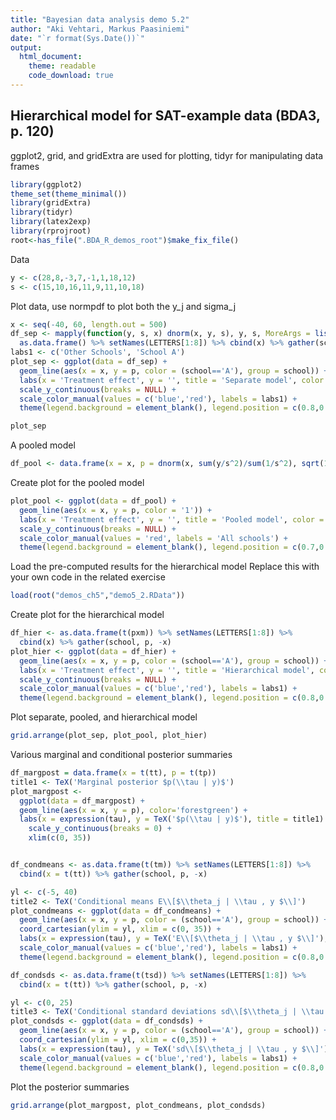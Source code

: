 ```yaml
---
title: "Bayesian data analysis demo 5.2"
author: "Aki Vehtari, Markus Paasiniemi"
date: "`r format(Sys.Date())`"
output:
  html_document:
    theme: readable
    code_download: true
---
```

## Hierarchical model for SAT-example data (BDA3, p. 120)

ggplot2, grid, and gridExtra are used for plotting, tidyr for
manipulating data frames

```r
library(ggplot2)
theme_set(theme_minimal())
library(gridExtra)
library(tidyr)
library(latex2exp)
library(rprojroot)
root<-has_file(".BDA_R_demos_root")$make_fix_file()
```

Data 

```r
y <- c(28,8,-3,7,-1,1,18,12)
s <- c(15,10,16,11,9,11,10,18)
```

Plot data, use normpdf to plot both the y_j and sigma_j

```r
x <- seq(-40, 60, length.out = 500)
df_sep <- mapply(function(y, s, x) dnorm(x, y, s), y, s, MoreArgs = list(x = x)) %>%
  as.data.frame() %>% setNames(LETTERS[1:8]) %>% cbind(x) %>% gather(school, p, -x)
labs1 <- c('Other Schools', 'School A')
plot_sep <- ggplot(data = df_sep) +
  geom_line(aes(x = x, y = p, color = (school=='A'), group = school)) +
  labs(x = 'Treatment effect', y = '', title = 'Separate model', color = '') +
  scale_y_continuous(breaks = NULL) +
  scale_color_manual(values = c('blue','red'), labels = labs1) +
  theme(legend.background = element_blank(), legend.position = c(0.8,0.9))
```
```r
plot_sep
```

A pooled model

```r
df_pool <- data.frame(x = x, p = dnorm(x, sum(y/s^2)/sum(1/s^2), sqrt(1/sum(1/s^2))))
```

Create plot for the pooled model

```r
plot_pool <- ggplot(data = df_pool) +
  geom_line(aes(x = x, y = p, color = '1')) +
  labs(x = 'Treatment effect', y = '', title = 'Pooled model', color = '') +
  scale_y_continuous(breaks = NULL) +
  scale_color_manual(values = 'red', labels = 'All schools') +
  theme(legend.background = element_blank(), legend.position = c(0.7,0.9))
```

Load the pre-computed results for the hierarchical model
Replace this with your own code in the related exercise

```r
load(root("demos_ch5","demo5_2.RData"))
```

Create plot for the hierarchical model

```r
df_hier <- as.data.frame(t(pxm)) %>% setNames(LETTERS[1:8]) %>%
  cbind(x) %>% gather(school, p, -x)
plot_hier <- ggplot(data = df_hier) +
  geom_line(aes(x = x, y = p, color = (school=='A'), group = school)) +
  labs(x = 'Treatment effect', y = '', title = 'Hierarchical model', color = '') +
  scale_y_continuous(breaks = NULL) +
  scale_color_manual(values = c('blue','red'), labels = labs1) +
  theme(legend.background = element_blank(), legend.position = c(0.8,0.9))
```

Plot separate, pooled, and hierarchical model

```r
grid.arrange(plot_sep, plot_pool, plot_hier)
```

Various marginal and conditional posterior summaries

```r
df_margpost = data.frame(x = t(tt), p = t(tp))
title1 <- TeX('Marginal posterior $p(\\tau | y)$')
plot_margpost <-
  ggplot(data = df_margpost) +
  geom_line(aes(x = x, y = p), color='forestgreen') +
  labs(x = expression(tau), y = TeX('$p(\\tau | y)$'), title = title1) +
    scale_y_continuous(breaks = 0) +
    xlim(c(0, 35))


df_condmeans <- as.data.frame(t(tm)) %>% setNames(LETTERS[1:8]) %>%
  cbind(x = t(tt)) %>% gather(school, p, -x)

yl <- c(-5, 40)
title2 <- TeX('Conditional means E\\[$\\theta_j | \\tau , y $\\]')
plot_condmeans <- ggplot(data = df_condmeans) +
  geom_line(aes(x = x, y = p, color = (school=='A'), group = school)) +
  coord_cartesian(ylim = yl, xlim = c(0, 35)) +
  labs(x = expression(tau), y = TeX('E\\[$\\theta_j | \\tau , y $\\]'), title = title2, color = '') +
  scale_color_manual(values = c('blue','red'), labels = labs1) +
  theme(legend.background = element_blank(), legend.position = c(0.8,0.9))

df_condsds <- as.data.frame(t(tsd)) %>% setNames(LETTERS[1:8]) %>%
  cbind(x = t(tt)) %>% gather(school, p, -x)

yl <- c(0, 25)
title3 <- TeX('Conditional standard deviations sd\\[$\\theta_j | \\tau , y $\\]')
plot_condsds <- ggplot(data = df_condsds) +
  geom_line(aes(x = x, y = p, color = (school=='A'), group = school)) +
  coord_cartesian(ylim = yl, xlim = c(0,35)) +
  labs(x = expression(tau), y = TeX('sd\\[$\\theta_j | \\tau , y $\\]'), title = title3, color = '') +
  scale_color_manual(values = c('blue','red'), labels = labs1) +
  theme(legend.background = element_blank(), legend.position = c(0.8,0.9))
```

Plot the posterior summaries

```r
grid.arrange(plot_margpost, plot_condmeans, plot_condsds)
```


